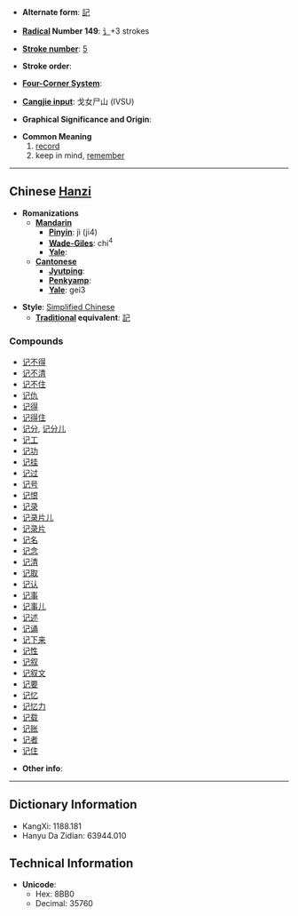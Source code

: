 * '''Alternate form''': [[記]]

* '''[[Wiktionary:Chinese radical index| Radical]] Number 149''': [[Wiktionary:Chinese radical index 讠|讠]]+3 strokes

* '''[[Wiktionary:Chinese total strokes index|Stroke number]]''': [[Wiktionary:Chinese total strokes index 5|5]]

* '''Stroke order''': 

* '''[[Wiktionary:Chinese four corner index|Four-Corner System]]''': 

* '''[[Wiktionary:Chinese Cangjie index|Cangjie input]]''': 戈女尸山 (IVSU)

* '''Graphical Significance and Origin''': 

* '''Common Meaning'''
*# [[record]]
*# keep in mind, [[remember]]

----

== Chinese [[Hanzi]] ==

* '''Romanizations'''
** '''[[Mandarin]]'''
*** '''[[Pinyin]]''': jì (ji4)
*** '''[[Wade-Giles]]''': chi<sup>4</sup>
*** '''[[Yale]]''': 
** '''[[Cantonese]]'''
*** '''[[Jyutping]]''':
*** '''[[Penkyamp]]''': 
*** '''[[Yale]]''': gei3

* '''Style''': [[Simplified Chinese]] 
** '''[[Traditional Chinese|Traditional]] equivalent''': [[記]]

===Compounds===
*[[记不得]]
*[[记不清]]
*[[记不住]]
*[[记仇]]
*[[记得]]
*[[记得住]]
*[[记分]], [[记分儿]]
*[[记工]]
*[[记功]]
*[[记挂]]
*[[记过]]
*[[记号]]
*[[记恨]]
*[[记录]]
*[[记录片儿]]
*[[记录片]]
*[[记名]]
*[[记念]]
*[[记清]]
*[[记取]]
*[[记认]]
*[[记事]]
*[[记事儿]]
*[[记述]]
*[[记诵]]
*[[记下来]]
*[[记性]]
*[[记叙]]
*[[记叙文]]
*[[记要]]
*[[记忆]]
*[[记忆力]]
*[[记载]]
*[[记账]]
*[[记者]]
*[[记住]]

* '''Other info''': 

----

== Dictionary Information ==

* KangXi: 1188.181
* Hanyu Da Zidian: 63944.010

== Technical Information ==

* '''Unicode''':
** Hex: 8BB0
** Decimal: 35760